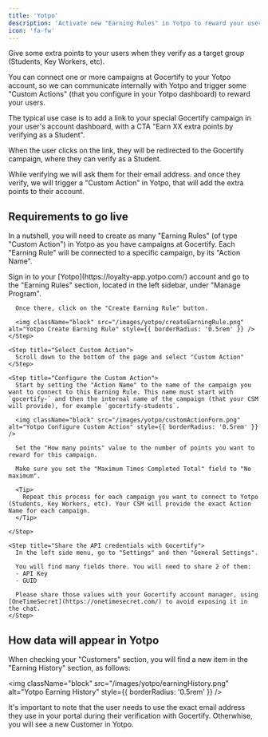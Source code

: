 ```yaml
---
title: 'Yotpo'
description: 'Activate new "Earning Rules" in Yotpo to reward your user closed groups'
icon: 'fa-fw'
---
```


Give some extra points to your users when they verify as a target group (Students, Key Workers, etc).

You can connect one or more campaigns at Gocertify to your Yotpo account, so we can communicate internally with Yotpo and trigger some "Custom Actions" (that you configure in your Yotpo dashboard) to reward your users.

The typical use case is to add a link to your special Gocertify campaign in your user's account dashboard, with a CTA "Earn XX extra points by verifying as a Student".

When the user clicks on the link, they will be redirected to the Gocertify campaign, where they can verify as a Student.

While verifying we will ask them for their email address. and once they verify, we will trigger a "Custom Action" in Yotpo, that will add the extra points to their account.


## Requirements to go live

In a nutshell, you will need to create as many "Earning Rules" (of type "Custom Action") in Yotpo as you have campaigns at Gocertify. 
Each "Earning Rule" will be connected to a specific campaign, by its "Action Name".



<Accordion title="See step by step tutorial">
  <Steps>
    <Step title="Create a new Earning Rule">
      Sign in to your [Yotpo](https://loyalty-app.yotpo.com/) account and go to the "Earning Rules" section, located in the left sidebar, under "Manage Program".

      Once there, click on the "Create Earning Rule" button.

      <img className="block" src="/images/yotpo/createEarningRule.png" alt="Yotpo Create Earning Rule" style={{ borderRadius: '0.5rem' }} />
    </Step>

    <Step title="Select Custom Action">
      Scroll down to the bottom of the page and select "Custom Action"
    </Step>

    <Step title="Configure the Custom Action">
      Start by setting the "Action Name" to the name of the campaign you want to connect to this Earning Rule. This name must start with `gocertify-` and then the internal name of the campaign (that your CSM will provide), for example `gocertify-students`.

      <img className="block" src="/images/yotpo/customActionForm.png" alt="Yotpo Configure Custom Action" style={{ borderRadius: '0.5rem' }} />

      Set the "How many points" value to the number of points you want to reward for this campaign.

      Make sure you set the "Maximum Times Completed Total" field to "No maximum".

      <Tip>
        Repeat this process for each campaign you want to connect to Yotpo (Students, Key Workers, etc). Your CSM will provide the exact Action Name for each campaign.
      </Tip>

    </Step>

    <Step title="Share the API credentials with Gocertify">
      In the left side menu, go to "Settings" and then "General Settings".

      You will find many fields there. You will need to share 2 of them:
      - API Key
      - GUID

      Please share those values with your Gocertify account manager, using [OneTimeSecret](https://onetimesecret.com/) to avoid exposing it in the chat.
    </Step>
  </Steps>
</Accordion>

## How data will appear in Yotpo

When checking your "Customers" section, you will find a new item in the "Earning History" section, as follows:

<img className="block" src="/images/yotpo/earningHistory.png" alt="Yotpo Earning History" style={{ borderRadius: '0.5rem' }} />

It's important to note that the user needs to use the exact email address they use in your portal during their verification with Gocertify. Otherwhise, you will see a new Customer in Yotpo.